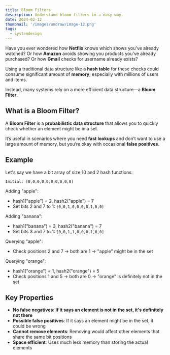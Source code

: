 ```yaml
---
title: Bloom Filters
description: Understand bloom filters in a easy way.
date: 2024-02-12
thumbnail: '/images/undraw/image-12.png'
tags:
  - systemdesign
---
```


Have you ever wondered how **Netflix** knows which shows you've already watched? Or how **Amazon** avoids showing you products you've already purchased? Or how **Gmail** checks for username already exists?

Using a traditional data structure like a **hash table** for these checks could consume significant amount of **memory**, especially with millions of users and items.

Instead, many systems rely on a more efficient data structure—a **Bloom Filter**.

## **What is a Bloom Filter?**

A **Bloom Filter** is a **probabilistic data structure** that allows you to quickly check whether an element might be in a set.

It’s useful in scenarios where you need **fast lookups** and don’t want to use a large amount of memory, but you’re okay with occasional **false positives**.

## Example

Let's say we have a bit array of size 10 and 2 hash functions:

`Initial: [0,0,0,0,0,0,0,0,0,0]`

Adding "apple":

- hash1("apple") = 2, hash2("apple") = 7
- Set bits 2 and 7 to 1: `[0,0,1,0,0,0,0,1,0,0]`

Adding "banana":

- hash1("banana") = 3, hash2("banana") = 7
- Set bits 3 and 7 to 1: `[0,0,1,1,0,0,0,1,0,0]`

Querying "apple":

- Check positions 2 and 7 → both are 1 → "apple" might be in the set

Querying "orange":

- hash1("orange") = 1, hash2("orange") = 5
- Check positions 1 and 5 → both are 0 → "orange" is definitely not in the set

## Key Properties

- **No false negatives**: **If it says an element is not in the set, it's definitely not there**
- **Possible false positives**: If it says an element might be in the set, it could be wrong
- **Cannot remove elements**: Removing would affect other elements that share the same bit positions
- **Space efficient**: Uses much less memory than storing the actual elements
